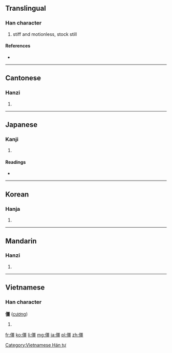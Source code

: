 ==Translingual==

===Han character===
{{Han char|rn=9|rad=人|as=13|sn=15|four=2121<sub>6</sub>|canj=人一田一 (OMWM)}}

# stiff and motionless, stock still

====References====
* {{Han ref|kx=0118.060|dkj=01158|dj=0250.170|hdz=10224.030|uh=50F5|ud=20725|bh=BBF8|bd=48120}}

----

==Cantonese==

===Hanzi===
{{yue-hanzi|jyut=|y=geung1}}

# {{defn|lang=yue|sort=人13}}

----

==Japanese==

===Kanji===
{{ja-kanji|grade=|rs=人13}}

# {{defn|lang=ja|sort=人13}}

====Readings====
* {{ja-readings|on=[[きょう]] (kyō)|kun=[[たおれる]] (taoreru)}}

----

==Korean==

===Hanja===
{{ko-hanja|hangeul=강|rv=gang|mr=kang}}

# {{defn|lang=ko|sort=人13}}

----

==Mandarin==

===Hanzi===
{{cmn-hanzi|pin=[[jiāng]] ([[jiang1]])|wg=chiang<sup>1</sup>}}

# {{defn|lang=cmn|sort=人13}}

----

==Vietnamese==

===Han character===
'''僵''' ([[cương]])

# {{defn|lang=vi}}

[[Category:Vietnamese Hán tự]]

[[fr:僵]]
[[ko:僵]]
[[li:僵]]
[[mg:僵]]
[[ja:僵]]
[[pl:僵]]
[[zh:僵]]